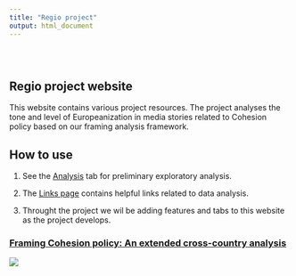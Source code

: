 ```yaml
---
title: "Regio project"
output: html_document
---
```


<style type="text/css">
.title {
  display: none;
}

#getting-started img {
  margin-right: 10px;
}

</style>

<div class="row" style="padding-top: 30px;">
<div class="col-sm-6">

# **Regio project website**

This website contains various project resources. The project analyses the tone and level of Europeanization in media stories related to Cohesion policy based on our framing analysis framework.

## How to use 

1. See the [Analysis](https://fmendez72.github.io/regio/ExploratoryAnalysis.html) tab for preliminary exploratory analysis. 

2. The [Links page](https://fmendez72.github.io/regio/Links.html) contains helpful links related to data analysis.  

3. Throught the project we wil be adding features and tabs to this website as the project develops.


</div>
<div class="col-sm-6">

### [Framing Cohesion policy: An extended cross-country analysis](https://fmendez72.github.io/regio/)

<a href = "https://fmendez72.github.io/regio/">
![](images/reg1.png)
</a>
</div>
